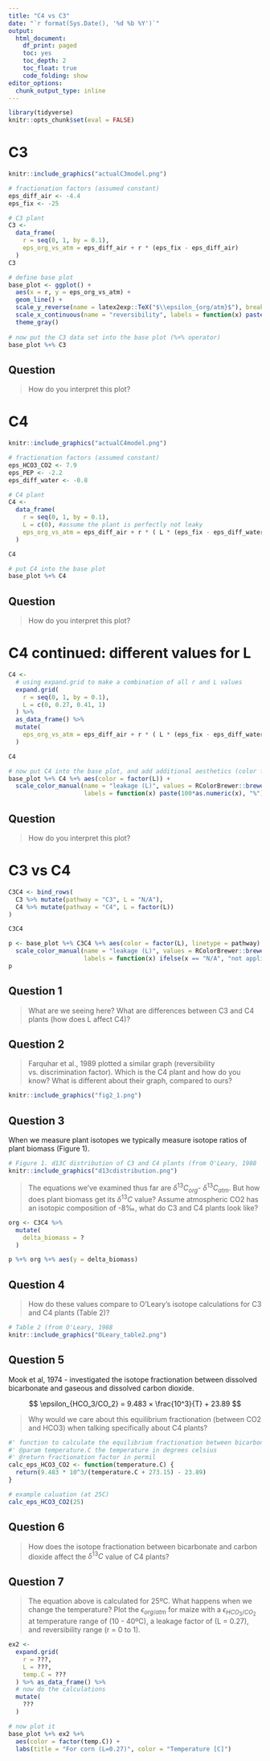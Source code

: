 ```yaml
---
title: "C4 vs C3"
date: "`r format(Sys.Date(), '%d %b %Y')`"
output:
  html_document: 
    df_print: paged
    toc: yes
    toc_depth: 2
    toc_float: true
    code_folding: show
editor_options:
  chunk_output_type: inline
---
```


```r
library(tidyverse)
knitr::opts_chunk$set(eval = FALSE)
```

# C3

```r
knitr::include_graphics("actualC3model.png") 
```


```r
# fractionation factors (assumed constant)
eps_diff_air <- -4.4
eps_fix <- -25

# C3 plant
C3 <- 
  data_frame(
    r = seq(0, 1, by = 0.1),
    eps_org_vs_atm = eps_diff_air + r * (eps_fix - eps_diff_air)
  )
C3
```

```r
# define base plot
base_plot <- ggplot() + 
  aes(x = r, y = eps_org_vs_atm) +
  geom_line() + 
  scale_y_reverse(name = latex2exp::TeX("$\\epsilon_{org/atm}$"), breaks = seq(-40, +40, by = 2))  +
  scale_x_continuous(name = "reversibility", labels = function(x) paste(100*x, "%"), expand = c(0,0)) +
  theme_gray()
  
# now put the C3 data set into the base plot (%+% operator)
base_plot %+% C3
```

## Question

> How do you interpret this plot?

# C4

```r
knitr::include_graphics("actualC4model.png") 
```

```r
# fractionation factors (assumed constant)
eps_HCO3_CO2 <- 7.9
eps_PEP <- -2.2
eps_diff_water <- -0.8

# C4 plant
C4 <- 
  data_frame( 
    r = seq(0, 1, by = 0.1),
    L = c(0), #assume the plant is perfectly not leaky
    eps_org_vs_atm = eps_diff_air + r * ( L * (eps_fix - eps_diff_water) + eps_HCO3_CO2 + eps_PEP - eps_diff_air)
  )

C4
```

```r
# put C4 into the base plot
base_plot %+% C4 
```

## Question

> How do you interpret this plot?

# C4 continued: different values for L

```r
C4 <- 
  # using expand.grid to make a combination of all r and L values
  expand.grid(
    r = seq(0, 1, by = 0.1),
    L = c(0, 0.27, 0.41, 1)
  ) %>% 
  as_data_frame() %>% 
  mutate(
    eps_org_vs_atm = eps_diff_air + r * ( L * (eps_fix - eps_diff_water) + eps_HCO3_CO2 + eps_PEP - eps_diff_air )
  )

C4
```

```r
# now put C4 into the base plot, and add additional aesthetics (color for L)
base_plot %+% C4 %+% aes(color = factor(L)) +
  scale_color_manual(name = "leakage (L)", values = RColorBrewer::brewer.pal(8, "Dark2"), 
                     labels = function(x) paste(100*as.numeric(x), "%"))
```

## Question

> How do you interpret this plot?

# C3 vs C4

```r
C3C4 <- bind_rows(
  C3 %>% mutate(pathway = "C3", L = "N/A"),
  C4 %>% mutate(pathway = "C4", L = factor(L))
)

C3C4

p <- base_plot %+% C3C4 %+% aes(color = factor(L), linetype = pathway) +
  scale_color_manual(name = "leakage (L)", values = RColorBrewer::brewer.pal(8, "Dark2"), 
                     labels = function(x) ifelse(x == "N/A", "not applicable", suppressWarnings(paste(100*as.numeric(x), "%"))))
p
```

## Question 1

> What are we seeing here? What are differences between C3 and C4 plants (how does L affect C4)?

## Question 2

> Farquhar et al., 1989 plotted a similar graph (reversibility vs. discrimination factor). Which is the C4 plant and how do you know? What is different about their graph, compared to ours?

```r
knitr::include_graphics("fig2_1.png") 
```

## Question 3

When we measure plant isotopes we typically measure isotope ratios of plant biomass (Figure 1). 
```r
# Figure 1. d13C distribution of C3 and C4 plants (from O'Leary, 1988
knitr::include_graphics("d13cdistribution.png") 
```

> The equations we've examined thus far are $\delta^{13}C_{org}$- $\delta^{13}C_{atm}$. But how does plant biomass get its $\delta^{13}C$ value? Assume atmospheric CO2 has an isotopic composition of -8‰, what do C3 and C4 plants look like?

```r
org <- C3C4 %>% 
  mutate(
    delta_biomass = ?
  )

p %+% org %+% aes(y = delta_biomass)
```

## Question 4

> How do these values compare to O'Leary's isotope calculations for C3 and C4 plants (Table 2)?

```r
# Table 2 (from O'Leary, 1988
knitr::include_graphics("OLeary_table2.png") 
```

## Question 5 

Mook et al, 1974 - investigated the isotope fractionation between dissolved bicarbonate and gaseous and dissolved carbon dioxide. 

$$
\epsilon_{HCO_3/CO_2} = 9.483 × \frac{10^3}{T} + 23.89
$$

> Why would we care about this equilibrium fractionation (between CO2 and HCO3) when talking specifically about C4 plants?

```r
#' function to calculate the equilibrium fractionation between bicarbonate and CO2
#' @param temperature.C the temperature in degrees celsius
#' @return fractionation factor in permil
calc_eps_HCO3_CO2 <- function(temperature.C) {
  return(9.483 * 10^3/(temperature.C + 273.15) - 23.89)
}

# example caluation (at 25C)
calc_eps_HCO3_CO2(25)
```

## Question 6

> How does the isotope fractionation between bicarbonate and carbon dioxide affect the $\delta^{13}C$ value of C4 plants? 

## Question 7

> The equation above is calculated for 25ºC. What happens when we change the temperature? Plot the $\epsilon_{org/atm}$ for maize with a $\epsilon_{HCO_3/CO_2}$ at temperature range of (10 - 40ºC), a leakage factor of (L = 0.27), and reversibility range (r = 0 to 1).


```r
ex2 <-
  expand.grid(
    r = ???,
    L = ???,
    temp.C = ???
  ) %>% as_data_frame() %>% 
  # now do the calculations
  mutate(
    ???
  )

# now plot it
base_plot %+% ex2 %+%
  aes(color = factor(temp.C)) + 
  labs(title = "For corn (L=0.27)", color = "Temperature [C]")
```
